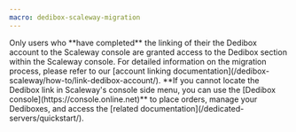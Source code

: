 ```yaml
---
macro: dedibox-scaleway-migration
---
```

<Message type="note">
  Only users who **have completed** the linking of their the Dedibox account to the Scaleway console are granted access to the Dedibox section within the Scaleway console. For detailed information on the migration process, please refer to our [account linking documentation](/dedibox-scaleway/how-to/link-dedibox-account/). **If you cannot locate the Dedibox link in Scaleway's console side menu, you can use the [Dedibox console](https://console.online.net)** to place orders, manage your Dediboxes, and access the [related documentation](/dedicated-servers/quickstart/).
</Message>